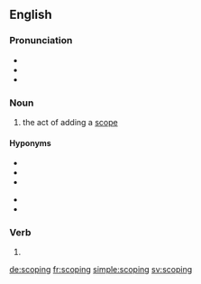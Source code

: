 ==English==

===Pronunciation===
* {{IPA|/ˈskəʊpɪŋ/|lang=en}}
* {{IPA|/ˈskoʊpiːŋ/|lang=en}}
* {{hyphenation|scope|ing|lang=en}}

===Noun===
{{en-noun}}

# {{context|computing|lang=en}} the act of adding a [[scope]]

====Hyponyms====
{{hyp-top|Hyponyms}}
* {{l/en|dynamic scoping}}
* {{l/en|lexical scoping}}
* {{l/en|one-level scoping}}
{{hyp-mid}}
* {{l/en|static scoping}}
* {{l/en|two-level scoping}}
{{hyp-bottom}}

===Verb===
{{head|en|present participle}}

# {{present participle of|scope|lang=en}}

[[de:scoping]]
[[fr:scoping]]
[[simple:scoping]]
[[sv:scoping]]